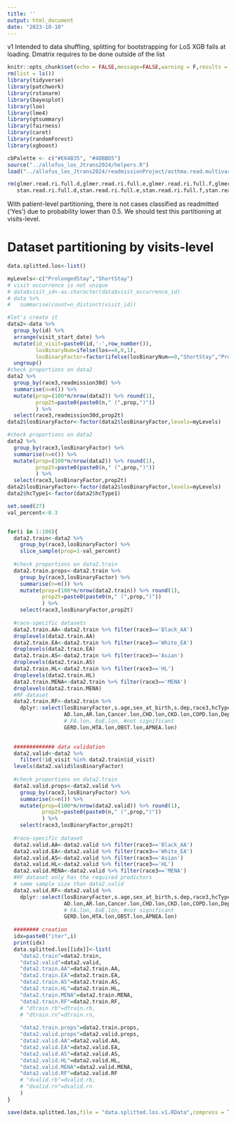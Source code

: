 ```yaml
---
title: ''
output: html_document
date: "2023-10-10"
---
```


v1
Intended to data shuffling, splitting for bootstrapping for LoS
XGB fails at loading. Dmatrix requires to be done outside of the list


```r
knitr::opts_chunk$set(echo = FALSE,message=FALSE,warning = F,results = T)
rm(list = ls())
library(tidyverse)
library(patchwork)
library(rstanarm)
library(bayesplot)
library(loo)
library(lme4)
library(gtsummary)
library(fairness)
library(caret)
library(randomForest)
library(xgboost)

cbPalette <- c("#E64B35", "#4DBBD5")
source("../allofus_los_Jtrans2024/helpers.R")
load("../allofus_los_Jtrans2024/readmissionProject/asthma.read.multivariate.full.stan.v7.RData")

rm(glmer.read.ri.full.d,glmer.read.ri.full.e,glmer.read.ri.full.f,glmer.read.ri.full.g,
   stan.read.ri.full.d,stan.read.ri.full.e,stan.read.ri.full.f,stan.read.ri.full.g,t_prior,coefs,knots,cbPalette)
```





With patient-level partitioning, there is not cases classified as readmitted ('Yes') due to probability lower than 0.5. We should test this partitioning at visits-level.


# Dataset partitioning by visits-level

```r
data.splitted.los<-list()
```


```r
myLevels<-c("ProlongedStay","ShortStay")
# visit occurrence is not unique
# data$visit_id<-as.character(data$visit_occurrence_id)
# data %>% 
#   summarise(count=n_distinct(visit_id))

#let's create it
data2<-data %>% 
  group_by(id) %>% 
  arrange(visit_start_date) %>% 
  mutate(id_visit=paste0(id,'-',row_number()),
         losBinaryNum=ifelse(los==0,0,1),
         losBinaryFactor=factor(ifelse(losBinaryNum==0,"ShortStay","ProlongedStay"),levels=c("ShortStay","ProlongedStay")))%>% 
  ungroup()
#check proportions on data2
data2 %>% 
  group_by(race3,readmission30d) %>% 
  summarise(n=n()) %>% 
  mutate(prop=(100*n/nrow(data2)) %>% round(1),
         prop2t=paste0(paste0(n," (",prop,")"))
         ) %>% 
  select(race3,readmission30d,prop2t)
data2$losBinaryFactor<-factor(data2$losBinaryFactor,levels=myLevels)

#check proportions on data2
data2 %>% 
  group_by(race3,losBinaryFactor) %>% 
  summarise(n=n()) %>% 
  mutate(prop=(100*n/nrow(data2)) %>% round(1),
         prop2t=paste0(paste0(n," (",prop,")"))
         ) %>% 
  select(race3,losBinaryFactor,prop2t)
data2$losBinaryFactor<-factor(data2$losBinaryFactor,levels=myLevels)
data2$hcType1<-factor(data2$hcType1)
```


```r
set.seed(27)
val_percent<-0.3


for(i in 1:100){
  data2.train<-data2 %>% 
    group_by(race3,losBinaryFactor) %>% 
    slice_sample(prop=1-val_percent) 
  
  #check proportions on data2.train
  data2.train.props<-data2.train %>% 
    group_by(race3,losBinaryFactor) %>% 
    summarise(n=n()) %>% 
    mutate(prop=(100*n/nrow(data2.train)) %>% round(1),
           prop2t=paste0(paste0(n," (",prop,")"))
           ) %>% 
    select(race3,losBinaryFactor,prop2t)
  
  #race-specific datasets
  data2.train.AA<-data2.train %>% filter(race3=='Black_AA')
  droplevels(data2.train.AA)
  data2.train.EA<-data2.train %>% filter(race3=='White_EA') 
  droplevels(data2.train.EA)
  data2.train.AS<-data2.train %>% filter(race3=='Asian')
  droplevels(data2.train.AS)
  data2.train.HL<-data2.train %>% filter(race3=='HL')
  droplevels(data2.train.HL)
  data2.train.MENA<-data2.train %>% filter(race3=='MENA')
  droplevels(data2.train.MENA)
  #RF dataset
  data2.train.RF<-data2.train %>% 
    dplyr::select(losBinaryFactor,s.age,sex_at_birth,s.dep,race3,hcType1,weekend,season,
                  AD.lon,AR.lon,Cancer.lon,CHD.lon,CKD.lon,COPD.lon,Depression.lon,Diab.lon,
                  # FA.lon, EoE.lon, #not significant
                  GERD.lon,HTA.lon,OBST.lon,APNEA.lon)

  
  ############# data validation
  data2.valid<-data2 %>% 
    filter(!id_visit %in% data2.train$id_visit) 
  levels(data2.valid$losBinaryFactor)
  
  #check proportions on data2.train
  data2.valid.props<-data2.valid %>% 
    group_by(race3,losBinaryFactor) %>% 
    summarise(n=n()) %>% 
    mutate(prop=(100*n/nrow(data2.valid)) %>% round(1),
           prop2t=paste0(paste0(n," (",prop,")"))
           ) %>% 
    select(race3,losBinaryFactor,prop2t)
  
  #race-specific dataset
  data2.valid.AA<-data2.valid %>% filter(race3=='Black_AA')
  data2.valid.EA<-data2.valid %>% filter(race3=='White_EA')
  data2.valid.AS<-data2.valid %>% filter(race3=='Asian')
  data2.valid.HL<-data2.valid %>% filter(race3=='HL')
  data2.valid.MENA<-data2.valid %>% filter(race3=='MENA')
  #RF dataset only has the required predictors
  # same sample size than data2.valid
  data2.valid.RF<-data2.valid %>% 
    dplyr::select(losBinaryFactor,s.age,sex_at_birth,s.dep,race3,hcType1,weekend,season,
                  AD.lon,AR.lon,Cancer.lon,CHD.lon,CKD.lon,COPD.lon,Depression.lon,Diab.lon,
                  # FA.lon, EoE.lon, #not significant
                  GERD.lon,HTA.lon,OBST.lon,APNEA.lon)
  
  ######## creation 
  idx=paste0("iter",i)
  print(idx)
  data.splitted.los[[idx]]<-list(
    "data2.train"=data2.train,
    "data2.valid"=data2.valid,
    "data2.train.AA"=data2.train.AA,
    "data2.train.EA"=data2.train.EA,
    "data2.train.AS"=data2.train.AS,
    "data2.train.HL"=data2.train.HL,
    "data2.train.MENA"=data2.train.MENA,
    "data2.train.RF"=data2.train.RF,
    # "dtrain.rb"=dtrain.rb,
    # "dtrain.rn"=dtrain.rn,
    
    "data2.train.props"=data2.train.props,
    "data2.valid.props"=data2.valid.props,
    "data2.valid.AA"=data2.valid.AA,
    "data2.valid.EA"=data2.valid.EA,
    "data2.valid.AS"=data2.valid.AS,
    "data2.valid.HL"=data2.valid.HL,
    "data2.valid.MENA"=data2.valid.MENA,
    "data2.valid.RF"=data2.valid.RF
    # "dvalid.rb"=dvalid.rb,
    # "dvalid.rn"=dvalid.rn
    )
}


```



```r
save(data.splitted.los,file = "data.splitted.los.v1.RData",compress = T)
```


```r

```

